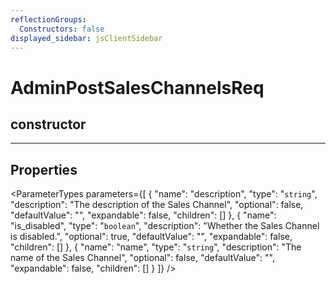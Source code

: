 ```yaml
---
reflectionGroups:
  Constructors: false
displayed_sidebar: jsClientSidebar
---
```



# AdminPostSalesChannelsReq

## constructor

___

## Properties

<ParameterTypes parameters={[
  {
    "name": "description",
    "type": "`string`",
    "description": "The description of the Sales Channel",
    "optional": false,
    "defaultValue": "",
    "expandable": false,
    "children": []
  },
  {
    "name": "is_disabled",
    "type": "`boolean`",
    "description": "Whether the Sales Channel is disabled.",
    "optional": true,
    "defaultValue": "",
    "expandable": false,
    "children": []
  },
  {
    "name": "name",
    "type": "`string`",
    "description": "The name of the Sales Channel",
    "optional": false,
    "defaultValue": "",
    "expandable": false,
    "children": []
  }
]} />
